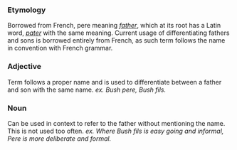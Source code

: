 ===Etymology===
Borrowed from French, pere meaning ''[[father]]'', which at its root has a Latin word, ''[[pater]]'' with the same meaning. Current usage of differentiating fathers and sons is borrowed entirely from French, as such term follows the name in convention with French grammar. 

===Adjective===
Term follows a proper name and is used to differentiate between a father and son with the same name.  
''ex. Bush pere, Bush fils.'' 

===Noun===
Can be used in context to refer to the father without mentioning the name. This is not used too often.
''ex. Where Bush fils is easy going and informal, Pere is more deliberate and formal.''